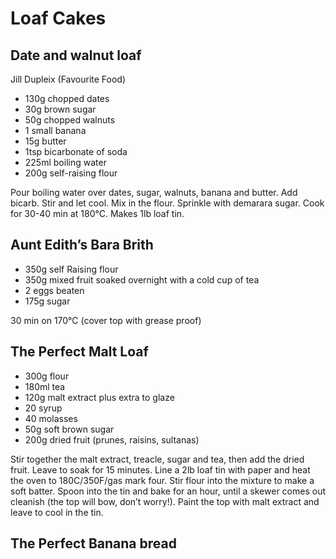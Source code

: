 # Loaf Cakes {-}

## Date and walnut loaf  {-}
Jill Dupleix (Favourite Food)

* 130g chopped dates
* 30g brown sugar
* 50g chopped walnuts
* 1 small banana
* 15g butter
* 1tsp bicarbonate of soda
* 225ml boiling water
* 200g self-raising flour

Pour boiling water over dates, sugar, walnuts, banana and butter. Add bicarb. Stir and let cool. Mix in the flour. Sprinkle with demarara sugar. Cook for 30-40 min at 180°C. Makes 1lb loaf tin.

## Aunt Edith's Bara Brith {-}

* 350g self Raising flour
* 350g mixed fruit soaked overnight with a cold cup of tea
* 2 eggs beaten
* 175g sugar

30 min on 170°C (cover top with grease proof)

## The Perfect Malt Loaf {-}

* 300g flour
* 180ml tea
* 120g malt extract plus extra to glaze
* 20 syrup
* 40 molasses
* 50g soft brown sugar
* 200g dried fruit (prunes, raisins, sultanas) 


Stir together the malt extract, treacle, sugar and tea, then add the dried fruit. Leave to soak for 15 minutes.
Line a 2lb loaf tin with paper and heat the oven to 180C/350F/gas mark four.
Stir flour into the mixture to make a soft batter. Spoon into the tin and bake for an hour, until a skewer comes out cleanish (the top will bow, don't worry!).
Paint the top with malt extract and leave to cool in the tin.

## The Perfect Banana bread {-}